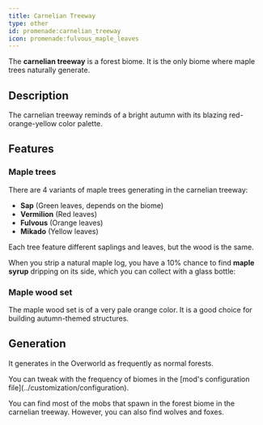 ```yaml
---
title: Carnelian Treeway
type: other
id: promenade:carnelian_treeway
icon: promenade:fulvous_maple_leaves
---
```


The **carnelian treeway** is a forest biome. It is the only biome where maple trees naturally generate.

<Asset width={1024} location="promenade:biome/carnelian_treeway" title="Carnelian Treeway" />

## Description
The carnelian treeway reminds of a bright autumn with its blazing red-orange-yellow color palette.

## Features
### Maple trees
There are 4 variants of maple trees generating in the carnelian treeway:
- <Asset width={48} location="promenade:sap_maple_sapling" title="Sap Maple Sapling"/> <Asset width={48}
                                                                                              location="promenade:sap_maple_leaves"
                                                                                              title="Sap Maple Leaves"/>
<Asset width={48} location="promenade:fallen_sap_maple_leaves"
       title="Fallen Sap Maple Leaves"/> **Sap** (Green leaves, depends on the biome)
- <Asset width={48} location="promenade:vermilion_maple_sapling" title="Vermilion Maple Sapling"/> <Asset width={48}
                                                                                                          location="promenade:vermilion_maple_leaves"
                                                                                                          title="Vermilion Maple Leaves"/>
<Asset width={48} location="promenade:fallen_vermilion_maple_leaves"
       title="Fallen Vermilion Maple Leaves"/> **Vermilion** (Red leaves)
- <Asset width={48} location="promenade:fulvous_maple_sapling" title="Fulvous Maple Sapling"/> <Asset width={48}
                                                                                                      location="promenade:fulvous_maple_leaves"
                                                                                                      title="Fulvous Maple Leaves"/>
<Asset width={48} location="promenade:fallen_fulvous_maple_leaves"
       title="Fallen Fulvous Maple Leaves"/> **Fulvous** (Orange leaves)
- <Asset width={48} location="promenade:mikado_maple_sapling" title="Mikado Maple Sapling"/> <Asset width={48}
                                                                                                    location="promenade:mikado_maple_leaves"
                                                                                                    title="Mikado Maple Leaves"/>
<Asset width={48} location="promenade:fallen_mikado_maple_leaves"
       title="Fallen Mikado Maple Leaves"/> **Mikado** (Yellow leaves)

Each tree feature different saplings and leaves, but the wood is the same.

When you strip a natural maple log, you have a 10% chance to find **maple syrup** dripping on its side, which you can collect with a glass bottle: <Asset width={32} height={32} location="promenade:maple_syrup_bottle" title="Maple Syrup Bottle" />

### Maple wood set
<Asset width={64} height={64} location="promenade:maple_log" title="Maple Log"/>
<Asset width={64} height={64} location="promenade:stripped_maple_log" title="Stripped Maple Log"/>
<Asset width={64} height={64} location="promenade:maple_planks" title="Maple Planks"/>
<Asset width={64} height={64} location="promenade:maple_door" title="Maple Door"/>
<Asset width={64} height={64} location="promenade:maple_sign" title="Maple Sign"/>
<Asset width={64} height={64} location="promenade:maple_boat" title="Maple Boat"/>

The maple wood set is of a very pale orange color. It is a good choice for building autumn-themed structures.

## Generation
It generates in the Overworld as frequently as normal forests.

<Callout>
    You can tweak with the frequency of biomes in the [mod's configuration file](../customization/configuration).
</Callout>

You can find most of the mobs that spawn in the forest biome in the carnelian treeway.
However, you can also find wolves and foxes.